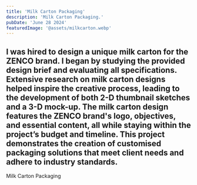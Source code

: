 ```yaml
---
title: 'Milk Carton Packaging'
description: 'Milk Carton Packaging.'
pubDate: 'June 28 2024'
featuredImage: '@assets/milkcarton.webp'
---
```

I was hired to design a unique milk carton for the ZENCO brand. I began by studying the provided design brief and evaluating all specifications. Extensive research on milk carton designs helped inspire the creative process, leading to the development of both 2-D thumbnail sketches and a 3-D mock-up.
The milk carton design features the ZENCO brand's logo, objectives, and essential content, all while staying within the project’s budget and timeline. This project demonstrates the creation of customised packaging solutions that meet client needs and adhere to industry standards.
---



<ProjectImage path={image1} alt="Milk Carton Packagingd"/>
<ProjectImage path={image2} alt="Milk Carton Packaging"/>


Milk Carton Packaging 
